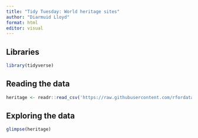 ```yaml
---
title: "Tidy Tuesday: World heritage sites"
author: "Diarmuid Lloyd"
format: html
editor: visual
---
```


## Libraries

```r
library(tidyverse)
```

## Reading the data

```r
heritage <- readr::read_csv('https://raw.githubusercontent.com/rfordatascience/tidytuesday/master/data/2024/2024-02-06/heritage.csv')

```

## Exploring the data

```r

glimpse(heritage)


```
